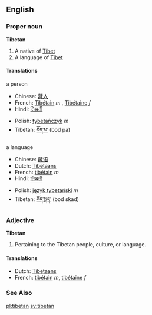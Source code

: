==English==
===Proper noun===
{{wikipedia}}
'''Tibetan'''
# A native of [[Tibet]]
# A language of [[Tibet]]

====Translations====
;a person
{{top}}
*Chinese: [[藏人]]
*French: [[Tibétain]] ''m'' , [[Tibétaine]] ''f''
*Hindi: [[तिब्बती]]
{{mid}}
*Polish: [[tybetańczyk]] ''m''
*Tibetan: [[བོད་པ་]] (bod pa)
{{bottom}}

;a language
{{top}}
*Chinese: [[藏语]]
*Dutch: [[Tibetaans]]
*French: [[tibétain]] ''m''
*Hindi: [[तिब्बती]]
{{mid}}
*Polish: [[język tybetański]] ''m''
*Tibetan: [[བོད་སྐད་]] (bod skad)
{{bottom}}

===Adjective===
'''Tibetan'''
# Pertaining to the Tibetan people, culture, or language.

====Translations====
{{top}}
*Dutch: [[Tibetaans]]
*French: [[tibétain]] ''m'', [[tibétaine]] ''f''
{{mid}}
{{bottom}}

===See Also===
{{interwiktionary|code=bo}}

[[pl:tibetan]]
[[sv:tibetan]]